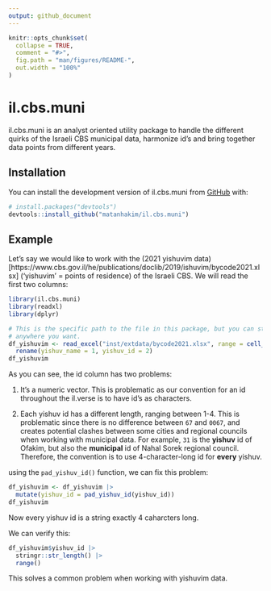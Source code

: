 ```yaml
---
output: github_document
---
```


<!-- README.md is generated from README.Rmd. Please edit that file -->

```r
knitr::opts_chunk$set(
  collapse = TRUE,
  comment = "#>",
  fig.path = "man/figures/README-",
  out.width = "100%"
)
```

# il.cbs.muni

<!-- badges: start -->
<!-- badges: end -->

il.cbs.muni is an analyst oriented utility package to handle the different quirks of
  the Israeli CBS municipal data, harmonize id's and bring together data points
  from different years.

## Installation

You can install the development version of il.cbs.muni from [GitHub](https://github.com/) with:

``` r
# install.packages("devtools")
devtools::install_github("matanhakim/il.cbs.muni")
```

## Example

Let's say we would like to work with the (2021 yishuvim data)[https://www.cbs.gov.il/he/publications/doclib/2019/ishuvim/bycode2021.xlsx] ('yishuvim' = points of residence) of the Israeli CBS. We will read the first two columns:

```r
library(il.cbs.muni)
library(readxl)
library(dplyr)

# This is the specific path to the file in this package, but you can store it
# anywhere you want.
df_yishuvim <- read_excel("inst/extdata/bycode2021.xlsx", range = cell_cols("A:B")) |> 
  rename(yishuv_name = 1, yishuv_id = 2)
df_yishuvim
```

As you can see, the id column has two problems:

1. It's a numeric vector. This is problematic as our convention for an id throughout the il.verse is to have id's as characters.

2. Each yishuv id has a different length, ranging between 1-4. This is problematic since there is no difference between `67` and `0067`, and creates potential clashes  between some cities and regional councils when working with municipal data. For example, `31` is the **yishuv** id of Ofakim, but also the **municipal** id of Nahal Sorek regional council. Therefore, the convention is to use 4-character-long id for **every** yishuv.

using the `pad_yishuv_id()` function, we can fix this problem:

```r
df_yishuvim <- df_yishuvim |> 
  mutate(yishuv_id = pad_yishuv_id(yishuv_id))
df_yishuvim
```

Now every yishuv id is a string exactly 4 caharcters long.

We can verify this:

```r
df_yishuvim$yishuv_id |> 
  stringr::str_length() |> 
  range()
```

This solves a common problem when working with yishuvim data.
